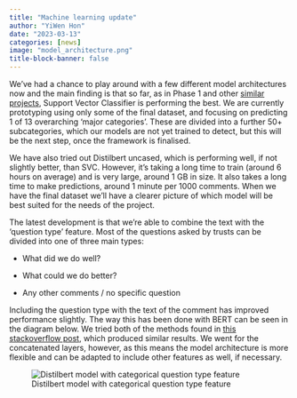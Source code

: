 ```yaml
---
title: "Machine learning update"
author: "YiWen Hon"
date: "2023-03-13"
categories: [news]
image: "model_architecture.png"
title-block-banner: false
---
```


We've had a chance to play around with a few different model architectures now and the main finding is that so far, as in Phase 1 and other [similar projects](https://www.sciencedirect.com/science/article/pii/S1386505621002689?via%3Dihub), Support Vector Classifier is performing the best. We are currently prototyping using only some of the final dataset, and focusing on predicting 1 of 13 overarching 'major categories'. These are divided into a further 50+ subcategories, which our models are not yet trained to detect, but this will be the next step, once the framework is finalised. 

We have also tried out Distilbert uncased, which is performing well, if not slightly better, than SVC. However, it's taking a long time to train (around 6 hours on average) and is very large, around 1 GB in size. It also takes a long time to make predictions, around 1 minute per 1000 comments. When we have the final dataset we'll have a clearer picture of which model will be best suited for the needs of the project.

The latest development is that we're able to combine the text with the 'question type' feature. Most of the questions asked by trusts can be divided into one of three main types:

* What did we do well?

* What could we do better?

* Any other comments / no specific question

Including the question type with the text of the comment has improved performance slightly. The way this has been done with BERT can be seen in the diagram below. We tried both of the methods found in [this stackoverflow post](https://stackoverflow.com/a/73576407/17852099), which produced similar results. We went for the concatenated layers, however, as this means the model architecture is more flexible and can be adapted to include other features as well, if necessary.

![Distilbert model with categorical question type feature](model_architecture.png)

